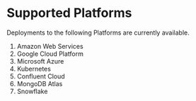 # Supported Platforms

Deployments to the following Platforms are currently available.

1. Amazon Web Services
2. Google Cloud Platform
3. Microsoft Azure
4. Kubernetes
5. Confluent Cloud
6. MongoDB Atlas
7. Snowflake
